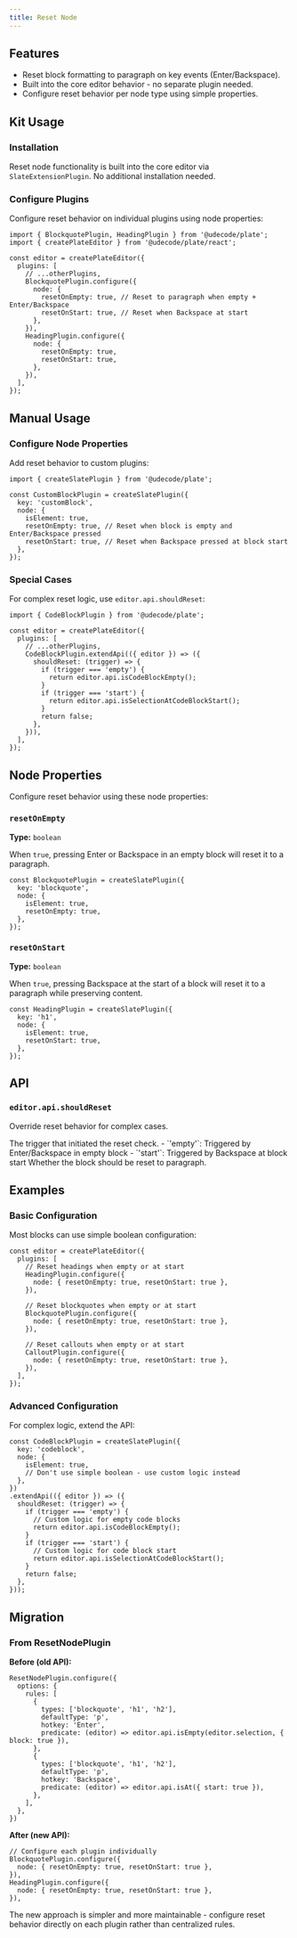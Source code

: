 ```yaml
---
title: Reset Node
---
```


<ComponentPreview name="reset-node-demo" />

<PackageInfo>

## Features

- Reset block formatting to paragraph on key events (Enter/Backspace).
- Built into the core editor behavior - no separate plugin needed.
- Configure reset behavior per node type using simple properties.

</PackageInfo>

## Kit Usage

<Steps>

### Installation

Reset node functionality is built into the core editor via `SlateExtensionPlugin`. No additional installation needed.

### Configure Plugins

Configure reset behavior on individual plugins using node properties:

```tsx
import { BlockquotePlugin, HeadingPlugin } from '@udecode/plate';
import { createPlateEditor } from '@udecode/plate/react';

const editor = createPlateEditor({
  plugins: [
    // ...otherPlugins,
    BlockquotePlugin.configure({
      node: {
        resetOnEmpty: true, // Reset to paragraph when empty + Enter/Backspace
        resetOnStart: true, // Reset when Backspace at start
      },
    }),
    HeadingPlugin.configure({
      node: {
        resetOnEmpty: true,
        resetOnStart: true,
      },
    }),
  ],
});
```

</Steps>

## Manual Usage

<Steps>

### Configure Node Properties

Add reset behavior to custom plugins:

```tsx
import { createSlatePlugin } from '@udecode/plate';

const CustomBlockPlugin = createSlatePlugin({
  key: 'customBlock',
  node: {
    isElement: true,
    resetOnEmpty: true, // Reset when block is empty and Enter/Backspace pressed
    resetOnStart: true, // Reset when Backspace pressed at block start
  },
});
```

### Special Cases

For complex reset logic, use `editor.api.shouldReset`:

```tsx
import { CodeBlockPlugin } from '@udecode/plate';

const editor = createPlateEditor({
  plugins: [
    // ...otherPlugins,
    CodeBlockPlugin.extendApi(({ editor }) => ({
      shouldReset: (trigger) => {
        if (trigger === 'empty') {
          return editor.api.isCodeBlockEmpty();
        }
        if (trigger === 'start') {
          return editor.api.isSelectionAtCodeBlockStart();
        }
        return false;
      },
    })),
  ],
});
```

</Steps>

## Node Properties

Configure reset behavior using these node properties:

### `resetOnEmpty`

**Type:** `boolean`

When `true`, pressing Enter or Backspace in an empty block will reset it to a paragraph.

```tsx
const BlockquotePlugin = createSlatePlugin({
  key: 'blockquote',
  node: {
    isElement: true,
    resetOnEmpty: true,
  },
});
```

### `resetOnStart`

**Type:** `boolean`

When `true`, pressing Backspace at the start of a block will reset it to a paragraph while preserving content.

```tsx
const HeadingPlugin = createSlatePlugin({
  key: 'h1',
  node: {
    isElement: true,
    resetOnStart: true,
  },
});
```

## API

### `editor.api.shouldReset`

Override reset behavior for complex cases.

<API name="shouldReset">
<APIOptions>
  <APIItem name="trigger" type="'empty' | 'start'">
    The trigger that initiated the reset check.
    - `'empty'`: Triggered by Enter/Backspace in empty block
    - `'start'`: Triggered by Backspace at block start
  </APIItem>
</APIOptions>

<APIReturns type="boolean">
  Whether the block should be reset to paragraph.
</APIReturns>
</API>

## Examples

### Basic Configuration

Most blocks can use simple boolean configuration:

```tsx
const editor = createPlateEditor({
  plugins: [
    // Reset headings when empty or at start
    HeadingPlugin.configure({
      node: { resetOnEmpty: true, resetOnStart: true },
    }),
    
    // Reset blockquotes when empty or at start  
    BlockquotePlugin.configure({
      node: { resetOnEmpty: true, resetOnStart: true },
    }),
    
    // Reset callouts when empty or at start
    CalloutPlugin.configure({
      node: { resetOnEmpty: true, resetOnStart: true },
    }),
  ],
});
```

### Advanced Configuration

For complex logic, extend the API:

```tsx
const CodeBlockPlugin = createSlatePlugin({
  key: 'codeblock',
  node: {
    isElement: true,
    // Don't use simple boolean - use custom logic instead
  },
})
.extendApi(({ editor }) => ({
  shouldReset: (trigger) => {
    if (trigger === 'empty') {
      // Custom logic for empty code blocks
      return editor.api.isCodeBlockEmpty();
    }
    if (trigger === 'start') {
      // Custom logic for code block start
      return editor.api.isSelectionAtCodeBlockStart();
    }
    return false;
  },
}));
```

## Migration

### From ResetNodePlugin

**Before (old API):**
```tsx
ResetNodePlugin.configure({
  options: {
    rules: [
      {
        types: ['blockquote', 'h1', 'h2'],
        defaultType: 'p',
        hotkey: 'Enter',
        predicate: (editor) => editor.api.isEmpty(editor.selection, { block: true }),
      },
      {
        types: ['blockquote', 'h1', 'h2'], 
        defaultType: 'p',
        hotkey: 'Backspace',
        predicate: (editor) => editor.api.isAt({ start: true }),
      },
    ],
  },
})
```

**After (new API):**
```tsx
// Configure each plugin individually
BlockquotePlugin.configure({
  node: { resetOnEmpty: true, resetOnStart: true },
}),
HeadingPlugin.configure({
  node: { resetOnEmpty: true, resetOnStart: true },
}),
```

The new approach is simpler and more maintainable - configure reset behavior directly on each plugin rather than centralized rules.
